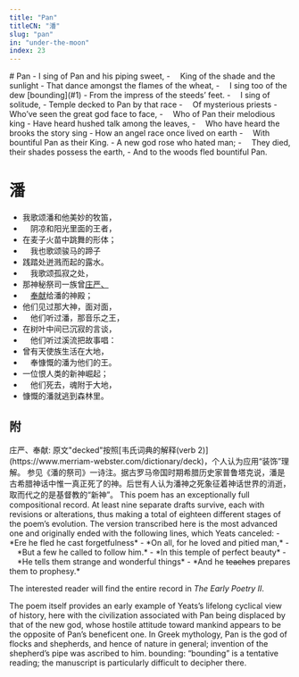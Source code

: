```yaml
---
title: "Pan"
titleCN: "潘"
slug: "pan"
in: "under-the-moon"
index: 23
---
```


<PoemContent>

<PoemSection>
# Pan
- I sing of Pan and his piping sweet,
-  King of the shade and the sunlight
- That dance amongst the flames of the wheat,
-  I sing too of the dew [bounding](#1)
- From the impress of the steeds’ feet.
-  I sing of solitude,
- Temple decked to Pan by that race
-  Of mysterious priests
- Who’ve seen the great god face to face,
-  Who of Pan their melodious king
- Have heard hushed talk among the leaves,
-  Who have heard the brooks the story sing
- How an angel race once lived on earth
-  With bountiful Pan as their King.
- A new god rose who hated man;
-  They died, their shades possess the earth,
- And to the woods fled bountiful Pan.

</PoemSection>

<PoemSection>

# 潘
- 我歌颂潘和他美妙的牧笛，
- 　阴凉和阳光里面的王者，
- 在麦子火苗中跳舞的形体；
- 　我也歌颂骏马的蹄子
- 践踏处迸溅而起的露水。
- 　我歌颂孤寂之处，
- 那神秘祭司一族曾[庄严、](#2)
- 　[奉献](#2)给潘的神殿；
- 他们见过那大神，面对面，
- 　他们听过潘，那音乐之王，
- 在树叶中间已沉寂的言谈，
- 　他们听过溪流把故事唱：
- 曾有天使族生活在大地，
- 　奉慷慨的潘为他们的王。
- 一位恨人类的新神崛起；
- 　他们死去，魂附于大地，
- 慷慨的潘就逃到森林里。

</PoemSection>
</PoemContent>

<PoemTranslator translator="傅浩"/>

## 附
<PoemAppendix source="维护者注——">
<PoemFootnote index={2}>
庄严、奉献: 原文"decked"按照[韦氏词典的解释(verb 2)](https://www.merriam-webster.com/dictionary/deck)，个人认为应用“装饰”理解。
</PoemFootnote>
</PoemAppendix>

<PoemAppendix source="叶芝诗集（增订本） 2018 ——">
<PoemFootnote>
参见《潘的祭司》一诗注。据古罗马帝国时期希腊历史家普鲁塔克说，潘是古希腊神话中惟一真正死了的神。后世有人认为潘神之死象征着神话世界的消逝，取而代之的是基督教的“新神”。
</PoemFootnote>
</PoemAppendix>

<PoemAppendix source="George Bornstein—">
<PoemFootnote>
This poem has an exceptionally full compositional record. At least nine separate drafts survive, each with revisions or alterations, thus making a total of eighteen different stages of the poem’s evolution. The version transcribed here is the most advanced one and originally ended with the following lines, which Yeats canceled:

<PoemContent>
<PoemSection>
-  *Ere he fled he cast forgetfulness*
- *On all, for he loved and pitied man,*
-  *But a few he called to follow him.*
- *In this temple of perfect beauty*
-  *He tells them strange and wonderful things*
- *And he <s>teaches</s> prepares them to prophesy.*
</PoemSection>
</PoemContent>

The interested reader will find the entire record in *The Early Poetry II*.

The poem itself provides an early example of Yeats’s lifelong cyclical view of history, here with the civilization associated with Pan being displaced by that of the new god, whose hostile attitude toward mankind appears to be the opposite of Pan’s beneficent one. In Greek mythology, Pan is the god of flocks and shepherds, and hence of nature in general; invention of the shepherd’s pipe was ascribed to him.
</PoemFootnote>
<PoemFootnote index={1}>
bounding: “bounding” is a tentative reading; the manuscript is particularly difficult to decipher there.
</PoemFootnote>
</PoemAppendix>

